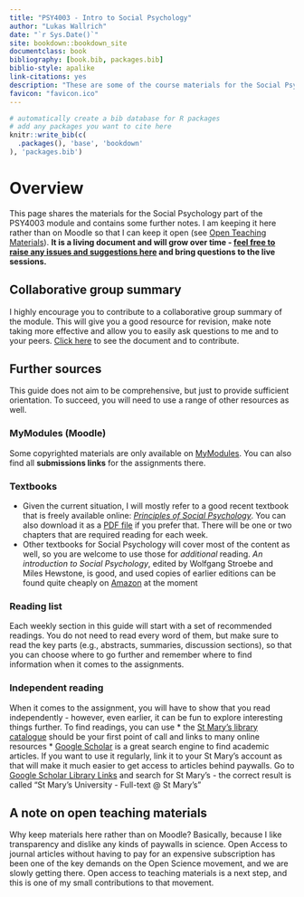 ```yaml
--- 
title: "PSY4003 - Intro to Social Psychology"
author: "Lukas Wallrich"
date: "`r Sys.Date()`"
site: bookdown::bookdown_site
documentclass: book
bibliography: [book.bib, packages.bib]
biblio-style: apalike
link-citations: yes
description: "These are some of the course materials for the Social Psychology component of the St Mary's PSY4003 course. It is a living document that will be added to regularly."
favicon: "favicon.ico"
---
```






```r
# automatically create a bib database for R packages
# add any packages you want to cite here
knitr::write_bib(c(
  .packages(), 'base', 'bookdown'
), 'packages.bib')

```



# Overview {-}

This page shares the materials for  the Social Psychology part of the PSY4003 module and contains some further notes. I am keeping it here rather than on Moodle so that I can keep it open (see [Open Teaching Materials](#open-materials)). **It is a living document and will grow over time - [feel free to raise any issues and suggestions here](https://github.com/LukasWallrich/StMarysSocPsy/issues) and bring questions to the live sessions.**

## Collaborative group summary

I highly encourage you to contribute to a collaborative group summary of the module. This will give you a good resource for revision, make note taking more effective and allow you to easily ask questions to me and to your peers. [Click here](https://docs.google.com/document/d/1H19traHUwsqs914vgLHV_nkzBWHEIjAKgB8oR6IYmo0/edit?usp=sharing) to see the document and to contribute. 

## Further sources

This guide does not aim to be comprehensive, but just to provide sufficient orientation. To succeed, you will need to use a range of other resources as well.

### MyModules (Moodle)

Some copyrighted materials are only available on [MyModules](https://mymodules.stmarys.ac.uk/). You can also find all **submissions links** for the assignments there.

### Textbooks

* Given the current situation, I will mostly refer to a good recent textbook that is freely available online: [*Principles of Social Psychology*](https://open.lib.umn.edu/socialpsychology/). You can also download it as a [PDF file](https://open.lib.umn.edu/socialpsychology/open/download?type=pdf) if you prefer that. There will be one or two chapters that are required reading for each week. 
* Other textbooks for Social Psychology will cover most of the content as well, so you are welcome to use those for *additional* reading. *An introduction to Social Psychology*, edited by Wolfgang Stroebe and Miles Hewstone, is good, and used copies of earlier editions can be found quite cheaply on [Amazon](https://smile.amazon.co.uk/Introduction-Social-Psychology-BPS-Textbooks-ebook/dp/B00DWG5UDG/ref=sr_1_3?dchild=1&keywords=An+Introduction+to+Social+Psychology&qid=1599817715&sr=8-3) at the moment

### Reading list

Each weekly section in this guide will start with a set of recommended readings. You do not need to read every word of them, but make sure to read the key parts (e.g., abstracts, summaries, discussion sections), so that you can choose where to go further and remember where to find information when it comes to the assignments.

### Independent reading

When it comes to the assignment, you will have to show that you read independently - however, even earlier, it can be fun to explore interesting things further. To find readings, you can use
* the [St Mary's library catalogue](http://simmslib.smuc.ac.uk/) should be your first point of call and links to many online resources
* [Google Scholar](https://scholar.google.com/) is a great search engine to find academic articles. If you want to use it regularly, link it to your St Mary's account as that will make it much easier to get access to articles behind paywalls. Go to [Google Scholar Library Links](https://scholar.google.com/scholar_settings#2) and search for St Mary's - the correct result is called "St Mary's University - Full-text @ St Mary's" 


## A note on open teaching materials {#open-materials}

Why keep materials here rather than on Moodle? Basically, because I like transparency and dislike any kinds of paywalls in science. Open Access to journal articles without having to pay for an expensive subscription has been one of the key demands on the Open Science movement, and we are slowly getting there. Open access to teaching materials is a next step, and this is one of my small contributions to that movement.